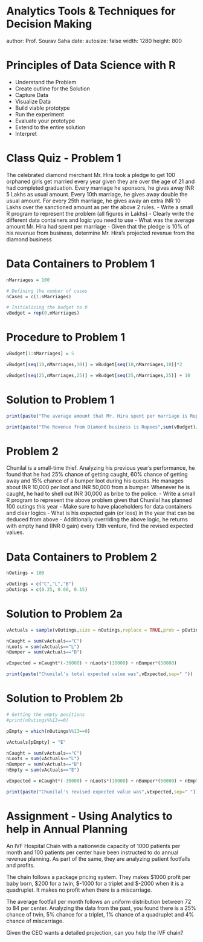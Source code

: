 Analytics Tools & Techniques for Decision Making
========================================================
author: Prof. Sourav  Saha
date: 
autosize: false
width: 1280
height: 800



Principles of Data Science with R
========================================================
- Understand the Problem
- Create outline for the Solution
- Capture Data
- Visualize Data
- Build viable prototype
- Run the experiment
- Evaluate your prototype
- Extend to the entire solution
- Interpret

Class Quiz - Problem 1
================================================
The celebrated diamond merchant Mr. Hira took a pledge to get 100 orphaned girls get married every year given they are over the age of 21 and had completed graduation. Every marriage he sponsors, he gives away INR 5 Lakhs as usual amount. Every 10th marriage, he gives away double the usual amount. For every 25th marriage, he gives away an extra INR 10 Lakhs over the sanctioned amount as per the above 2 rules. 
- Write a small R program to represent the problem (all figures in Lakhs)
- Clearly write the different data containers and logic you need to use
- What was the average amount Mr. Hira had spent per marriage
- Given that the pledge is 10% of his revenue from business, determine Mr. Hira's projected revenue from the diamond business


Data Containers to Problem 1 
================================================
```{r}

nMarriages = 100

# Defining the number of cases
nCases = c(1:nMarriages)

# Initializing the budget to 0
vBudget = rep(0,nMarriages)

```

Procedure to Problem 1 
================================================
```{r}

vBudget[1:nMarriages] = 5

vBudget[seq(10,nMarriages,10)] = vBudget[seq(10,nMarriages,10)]*2

vBudget[seq(25,nMarriages,25)] = vBudget[seq(25,nMarriages,25)] + 10


```

Solution to Problem 1 
================================================
```{r}

print(paste("The average amount that Mr. Hira spent per marriage is Rupees",mean(vBudget), "Lakhs",sep=" "))

print(paste("The Revenue from Diamond business is Rupees",sum(vBudget)/0.1,"Lakhs",sep=" "))

```

Problem 2
================================================
Chunilal is a small-time thief. Analyzing his previous year's performance, he found that he had 25% chance of getting caught, 60% chance of getting away and 15% chance of a bumper loot during his quests. He manages about INR 10,000 per loot and INR 50,000 from a bumper. Whenever he is caught, he had to shell out INR 30,000 as bribe to the police.
- Write a small R program to represent the above problem given that Chunilal has planned 100 outings this year
- Make sure to have placeholders for data containers and clear logics 
- What is his expected gain (or loss) in the year that can be deduced from above
- Additionally overriding the above logic, he returns with empty hand (INR 0 gain) every 13th venture, find the revised expected values.

Data Containers to Problem 2 
================================================
```{r}

nOutings = 100

vOutings = c("C","L","B")
pOutings = c(0.25, 0.60, 0.15)

```

Solution to Problem 2a 
================================================
```{r}

vActuals = sample(vOutings,size = nOutings,replace = TRUE,prob = pOutings)

nCaught = sum(vActuals=="C")
nLoots = sum(vActuals=="L")
nBumper = sum(vActuals=="B")

vExpected = nCaught*(-30000) + nLoots*(10000) + nBumper*(50000)

print(paste("Chunilal's total expected value was",vExpected,sep=" "))

```


Solution to Problem 2b 
================================================
```{r}

# Getting the empty positions
#print(nOutings%%13==0)

pEmpty = which(nOutings%%13==0)

vActuals[pEmpty] = "E"

nCaught = sum(vActuals=="C")
nLoots = sum(vActuals=="L")
nBumper = sum(vActuals=="B")
nEmpty = sum(vActuals=="E")

vExpected = nCaught*(-30000) + nLoots*(10000) + nBumper*(50000) + nEmpty*(0)

print(paste("Chunilal's revised expected value was",vExpected,sep=" "))

```


Assignment - Using Analytics to help in Annual Planning
===============================================================
An IVF Hospital Chain with a nationwide capacity of 1000 patients per month and 100 patients per center have been instructed to do annual revenue planning. As part of the same, they are analyzing patient footfalls and profits.

The chain follows a package pricing system. They makes $1000 profit per baby born, $200 for a twin, $-1000 for a triplet and $-2000 when it is a quadruplet. It makes no profit when there is a miscarriage.

The average footfall per month follows an uniform distribution between 72 to 84 per center. Analyzing the data from the past, you found there is a 25% chance of twin, 5% chance for a triplet, 1% chance of a quadruplet and 4% chance of miscarriage.

Given the CEO wants a detailed projection, can you help the IVF chain?

